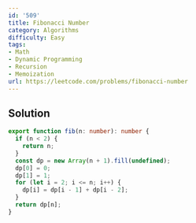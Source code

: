 ```yaml
---
id: '509'
title: Fibonacci Number
category: Algorithms
difficulty: Easy
tags:
- Math
- Dynamic Programming
- Recursion
- Memoization
url: https://leetcode.com/problems/fibonacci-number
---
```


## Solution

```typescript filename="solution.ts" copy
export function fib(n: number): number {
  if (n < 2) {
    return n;
  }
  const dp = new Array(n + 1).fill(undefined);
  dp[0] = 0;
  dp[1] = 1;
  for (let i = 2; i <= n; i++) {
    dp[i] = dp[i - 1] + dp[i - 2];
  }
  return dp[n];
}
```

